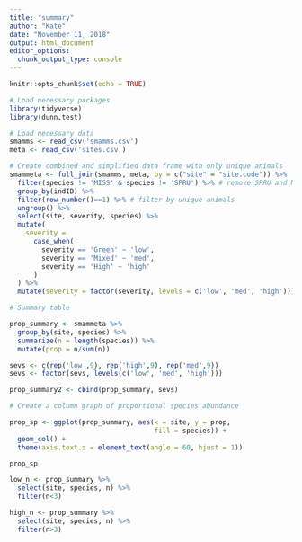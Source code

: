 ```yaml
---
title: "summary"
author: "Kate"
date: "November 11, 2018"
output: html_document
editor_options: 
  chunk_output_type: console
---
```


```r
knitr::opts_chunk$set(echo = TRUE)
```


```r

# Load necessary packages
library(tidyverse)
library(dunn.test)

# Load necessary data
smamms <- read_csv('smamms.csv')
meta <- read_csv('sites.csv')

```


```r

# Create combined and simplified data frame with only unique animals
smammeta <- full_join(smamms, meta, by = c("site" = "site.code")) %>% 
  filter(species != 'MISS' & species != 'SPRU') %>% # remove SPRU and MISS
  group_by(indID) %>% 
  filter(row_number()==1) %>% # filter by unique animals
  ungroup() %>% 
  select(site, severity, species) %>% 
  mutate(
    severity = 
      case_when(
        severity == 'Green' ~ 'low',
        severity == 'Mixed' ~ 'med',
        severity == 'High' ~ 'high'
      )
  ) %>% 
  mutate(severity = factor(severity, levels = c('low', 'med', 'high')))

```


```r

# Summary table

prop_summary <- smammeta %>% 
  group_by(site, species) %>% 
  summarize(n = length(species)) %>% 
  mutate(prop = n/sum(n))

sevs <- c(rep('low',9), rep('high',9), rep('med',9))
sevs <- factor(sevs, levels(c('low', 'med', 'high')))

prop_summary2 <- cbind(prop_summary, sevs)

# Create a column graph of proportional species abundance

prop_sp <- ggplot(prop_summary, aes(x = site, y = prop,
                                    fill = species)) +
  geom_col() +
  theme(axis.text.x = element_text(angle = 60, hjust = 1))

prop_sp

```


```r

low_n <- prop_summary %>% 
  select(site, species, n) %>% 
  filter(n<3)

high_n <- prop_summary %>% 
  select(site, species, n) %>% 
  filter(n>3)

```


